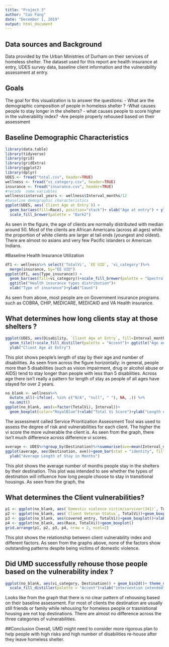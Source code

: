 ```yaml
---
title: "Project 3"
author: "Cao Fang"
date: "December 1, 2019"
output: html_document
---
```


## Data sources and Background
Data provided by the Urban Ministries of Durham on their services of homeless shelter. The dataset used for this report are health insurance at entry, UDES survey data, baseline client information and the vulnerability assessment at entry. 

## Goals
The goal for this visualization is to answer the questions: 
- What are the demographic composition of people in homeless shelter ? 
-What causes people to stay longer in the shelters? 
- what causes people to score higher in the vulnerability index? 
-Are people properly rehoused based on their assessment

## Baseline Demographic Characteristics
```r
library(data.table)
library(tidyverse)
library(grid)
library(gridExtra)
library(ggplot2)
library(dplyr)
UDES <- fread("total.csv", header=TRUE)
wellness <- fread("vi_category.csv", header=TRUE)
insurance <- fread("insurance.csv", header=TRUE)
#recode  some variables 
wellness$interval_years <- wellness$Interval_months/12
#baseline demographic characteristics
ggplot(UDES, aes(`Client Age at Entry`)) + 
  geom_bar(aes(fill=Race), position="stack")+ xlab("Age at entry") + ylab("Number of People")+
  scale_fill_brewer(palette = "Dark2")
```

As seen in the figure, the age of clients are normally distributed with median around 50. Most of the clients are African Americans (across all ages) while the proportion of white clients are larger at tail ends (youngest and oldest). There are almost no asians and very few Pacific islanders or American Indians. 

#Baseline Health Insurance Utilization

```r
df1 <- wellness%>% select('TotalVi', `EE UID`, 'vi_category')%>%
  merge(insurance, by="EE UID")
ggplot(df1, aes(Type_insurance)) +
  geom_bar(aes(fill=vi_category))+scale_fill_brewer(palette = "Spectral")+
  ggtitle("Health insurance types distribution")+
  xlab("Type of insurance")+ylab("Count")
```

As seen from above, most people are on Government insurance programs such as COBRA, CHIP, MEDICARE, MEDICAID and VA Health insurance. 

## What determines how long clients stay at those shelters ? 

```r
ggplot(UDES, aes(Disability, `Client Age at Entry`, fill=Interval_months))+
  geom_tile()+scale_fill_distiller(palette = "Accent")+ ggtitle("Age and Number of disabilities related to length of stay")+
  ylab("Client Age at Entry")
```

This plot shows people's length of stay by their age and number of disabilities. As seen from across the figure horizontally: in general, people more than 5 disabilities (such as vision impairment, drug or alcohol abuse or AIDS) tend to stay longer than people with less than 5 disabilities. Across age there isn't really a pattern for length of stay as people of all ages have stayed for over 2 years. 

```r
no_blank <- wellness%>% 
  mutate_all(~ifelse(. %in% c("N/A", "null", " "), NA, .)) %>% 
  na.omit()
ggplot(no_blank, aes(x=factor(TotalVi), Interval))+
  geom_boxplot(color="RoyalBlue")+xlab("Total Vi Score")+ylab("Length of Stay in Days")+ggtitle("Length of stay and degree of vulnerability")
```

The assessment called Service Prioritization Assessment Tool was used to assess the degree of risk and vulnerabilities for each client. The higher the vi score the more vulnerable the client is. As seen from the graph, there isn't much difference across difference vi scores. 

```r
average <- UDES%>%group_by(Destination)%>%summarise(ave=mean(Interval_months))
ggplot(average, aes(Destination, ave))+geom_bar(stat = "identity", fill="cornflowerblue")+coord_flip()+
  ylab("Average Length of Stay in Months")
```

This plot shows the average number of months people stay in the shelters by their destination. This plot was intended to see whether the types of destination will influence how long people choose to stay in transitional housings. As seen from the graph, the 

## What determines the Client vulnerabilities?
```r
p1 <- ggplot(no_blank, aes(`Domestic violence victim/survivor(341)`, TotalVi))+geom_boxplot()+xlab("Domestic Violence Survivor")
p2 <- ggplot(no_blank, aes(`Client Veteran Status`, TotalVi))+geom_boxplot()+xlab("Veteran Status")
p3 <- ggplot(no_blank, aes(covered_entry, TotalVi))+geom_boxplot()+xlab("Health Insurance Coverage")
p4 <- ggplot(no_blank, aes(Race, TotalVi))+geom_boxplot()
grid.arrange(p1, p2, p3, p4, nrow = 2, ncol=2)
```

This plot shows the relationship between client vulnerability index and different factors.
As seen from the graphs above, none of the factors show outstanding patterns despite being victims of domestic violence. 

## Did UMD successfully rehouse those people based on the vulnerability index ?
```r
ggplot(no_blank, aes(vi_category, Destination)) + geom_bin2d()+ theme_minimal()+
  scale_fill_distiller(palette = "Accent")+xlab("intervention intended")+ylab("Actual Destination")
```

Looks like from the graph that there is no clear pattern of rehousing based on their baseline assessment. For most of clients the destination are usually still friends or family while rehousing for homeless people or trasnistional housing are not top destinations. There are almost no difference across the three categories of vulnerabilities. 

##Conclusion
Overall, UMD might need to consider more rigorous plan to help people with high risks and high number of disabilities re-house after they leave homeless shelter.
